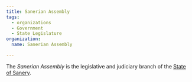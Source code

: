 ```yaml
---
title: Sanerian Assembly
tags:
  - organizations
  - Government
  - State Legislature
organization:
  name: Sanerian Assembly

---
```


<Stub />

The *Sanerian Assembly* is the legislative and judiciary branch of the
[State of Sanery](/locations/sanery/).
